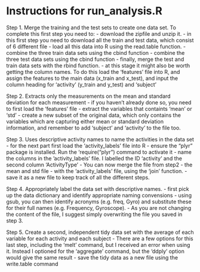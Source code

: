 
# Instructions for run_analysis.R

Step 1. Merge the training and the test sets to create one data set. To complete this first step you need to:
- download the zipfile and unzip it.
- in this first step you need to download all the train and test data, which consist of 6 different file
- load all this data into R using the read.table function.
- combine the three train data sets using the cbind function
- combine the three test data sets using the cbind function
- finally, merge the test and train data sets with the rbind function.
- at this stage it might also be worth getting the column names. To do this load the 'features' file into R, and assign the features to the main data (x_train and x_test), and input  the column heading for 'activity' (y_train and y_test) and 'subject'

Step 2. Extracts only the measurements on the mean and standard deviation for each measurement
- if you haven't already done so, you need to first load the 'features' file
- extract the variables that containts 'mean' or 'std'
- create a new subset of the original data, which only contains the variables which are capturing either mean or standard deviation information, and remember to add 'subject' and 'activity' to the file too.

Step 3. Uses descriptive activity names to name the activities in the data set
- for the next part first load the 'activity_labels' file into R
- ensure the "plyr" package is installed. Run the 'require("plyr") command to activate it
- name the columns in the 'activity_labels' file. I labelled the ID 'activity' and the second column 'ActivityType'
- You can now merge the file from step2 - the mean and std file - with the 'activity_labels' file, using the 'join' function.
- save it as a new file to keep track of all the different steps.

Step 4. Appropriately label the data set with descriptive names. 
- first pick up the data dictionary and identify appropriate naming convensions
- using gsub, you can then identify acronyms (e.g. freq, Gyro) and substitute these for their full names (e.g. Frequency, Gyroscope). 
- As you are not changing the content of the file, I suggest simply overwriting the file you saved in step 3.

Step 5. Create a second, independent tidy data set with the average of each variable for each activity and each subject
- There are a few options for this last step, including the 'melt' command, but I received an error when using it. Instead I optioned for the 'aggregate' command, but the 'ddply' option would give the same result
- save the tidy data as a new file using the write.table command

